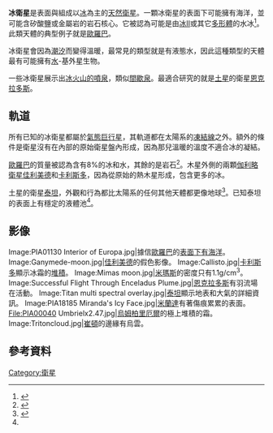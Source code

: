 '''冰衛星'''是表面與組成以[[冰|冰]]為主的[[天然衛星|天然衛星]]。一顆冰衛星的表面下可能擁有海洋，並可能含矽酸鹽或金屬岩的岩石核心。它被認為可能是由[[冰II|冰II]]或其它[[多態性_(材料科學)|多形體]]的水冰<ref name="Ice_II_structure">{{cite web |url=http://www.lsbu.ac.uk/water/ice_ii.html |title=Ice-two structure |accessdate=2008-01-02 |author=Chaplin, Martin |date=2007-10-26 |work=Water Structure and Science |archive-date=2012-03-27 |archive-url=https://www.webcitation.org/66SxNCZuu?url=http://www.lsbu.ac.uk/water/ice_ii.html |dead-url=yes }}</ref>。此類天體的典型例子就是[[木衛二|歐羅巴]]。

冰衛星會因為[[潮汐|潮汐]]而變得溫暖，最常見的類型就是有液態水{{citation needed|date=February 2013}}，因此這種類型的天體最有可能擁有[[水|水]]-基外星生物{{dubious|currently it stands 1-0 for non-icy moons (1=Earth)|date=February 2012}}。

一些冰衛星展示出[[冰火山|冰火山的噴泉]]，類似[[間歇泉|間歇泉]]。最適合研究的就是[[土星|土星]]的衛星[[土衛二|恩克拉多斯]]。

== 軌道 ==
所有已知的冰衛星都屬於[[氣態巨行星|氣態巨行星]]，其軌道都在太陽系的[[凍結線_(天文物理)|凍結線]]之外。額外的條件是衛星沒有在內部的原始衛星盤內形成，因為那兒溫暖的溫度不適合冰的凝結。

[[木衛二|歐羅巴]]的質量被認為含有8%的冰和水，其餘的是岩石<ref name="arxiv0812">{{cite arxiv |arxiv=0812.4995 |author=Canup, Robin M.; Ward, William R. |title=Origin of Europa and the Galilean Satellites |year=2008 }}</ref>。木星外側的兩顆[[伽利略衛星|伽利略衛星]][[木衛三|佳利美德]]和[[木衛四|卡利斯多]]，因為從原始的熱木星形成，包含更多的冰。

土星的衛星[[土衛六|泰坦]]，外觀和行為都比太陽系的任何其他天體都更像地球<ref name="IAU0915">{{cite web
  |date=2009-08-06
  |title=Surface features on Titan form like Earth’s, but with a frigid twist
  |publisher=[[IAU|IAU]]
  |author=Rosaly Lopes and Robert M. Nelson
  |url=http://www.iau.org/public_press/news/detail/iau0915/
  |accessdate=2009-12-21
  |archive-date=2009-09-26
  |archive-url=https://web.archive.org/web/20090926080025/http://www.iau.org/public_press/news/detail/iau0915/
  |dead-url=yes
  }}</ref>。已知泰坦的表面上有穩定的液體池<ref name="IAU0915"/>。

== 影像 ==
<gallery>
Image:PIA01130 Interior of Europa.jpg|據信[[木衛二|歐羅巴]]的[[木衛二#冰下海洋|表面下有海洋]]。
Image:Ganymede-moon.jpg|[[木衛三|佳利美德]]的假色影像。
Image:Callisto.jpg|[[木衛四|卡利斯多]]顯示冰霜的[[堆積作用|堆積]]。
Image:Mimas moon.jpg|[[土衛一|米瑪斯]]的密度只有1.1g/cm<sup>3</sup>。
Image:Successful Flight Through Enceladus Plume.jpg|[[土衛二|恩克拉多斯]]有羽流場在活動。
Image:Titan multi spectral overlay.jpg|[[土衛六|泰坦]]顯示地表和大氣的詳細資訊。
Image:PIA18185 Miranda's Icy Face.jpg|[[天衛五|米蘭達]]有著傷痕累累的表面。
File:PIA00040 Umbrielx2.47.jpg|[[天衛二|烏姆柏里厄爾]]的極上堆積的霜。
Image:Tritoncloud.jpg|[[海衛一|崔頓]]的邊緣有烏雲。
</gallery>

== 參考資料 ==
{{reflist}}

{{Solar System moons (compact)}}

{{DEFAULTSORT:冰衛星}}
[[Category:衛星|Category:衛星]]